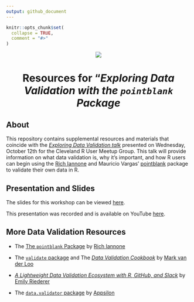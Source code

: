 ```yaml
---
output: github_document
---
```


```r
knitr::opts_chunk$set(
  collapse = TRUE,
  comment = "#>"
)
```

<center>

![](images/readmelogo.png)



# Resources for "*Exploring Data Validation with the `pointblank` Package*

</center>

## About

This repository contains supplemental resources and materials that coincide with the [*Exploring Data Validation talk*](https://www.meetup.com/cleveland-user-group/events/284903377/) presented on Wednesday, October 12th for the Cleveland R User Meetup Group. This talk will provide information on what data validation is, why it's important, and how R users can begin using the [Rich Iannone](https://twitter.com/riannone) and Mauricio Vargas' [pointblank](https://rich-iannone.github.io/pointblank/) package to validate their own data in R.

## Presentation and Slides

The slides for this workshop can be viewed [here](https://meghansaha.github.io/exploring_validation/).

This presentation was recorded and is available on YouTube [here](https://t.co/181jd0X3e9).

## More Data Validation Resources

-   The [The `pointblank` Package](https://github.com/rich-iannone/pointblank) by [Rich Iannone](https://twitter.com/riannone)

-   The [`validate` package](https://github.com/data-cleaning/validate) and The [*Data Validation Cookbook*](https://data-cleaning.github.io/validate/) by [Mark van der Loo](http://www.markvanderloo.eu/)

-   [*A Lightweight Data Validation Ecosystem with R, GitHub, and Slack*](https://emilyriederer.netlify.app/post/data-valid-lightweight/) by [Emily Riederer](https://emilyriederer.netlify.app/about/)

-   The [`data.validator` package](https://github.com/Appsilon/data.validator) by [Appsilon](https://appsilon.com/)
